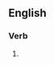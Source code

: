 {{also|de-escalating}}

==English==

===Verb===
{{head|en|present participle}}

# {{present participle of|deescalate|lang=en|nocat=1}}